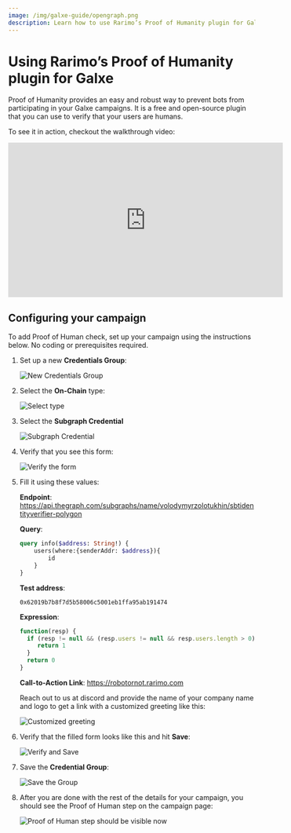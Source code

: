 ```yaml
---
image: /img/galxe-guide/opengraph.png
description: Learn how to use Rarimo’s Proof of Humanity plugin for Galxe to prevent bots from participating in your campaigns.
---
```


# Using Rarimo’s Proof of Humanity plugin for Galxe

Proof of Humanity provides an easy and robust way to prevent bots from participating in your Galxe campaigns. It is a free and open-source plugin that you can use to verify that your users are humans.

To see it in action, checkout the walkthrough video:

<iframe width="560" height="315" src="https://www.youtube.com/embed/AAGWJE8pjG0?si=ID7WiY2LIyXhujcy" title="YouTube video player" frameborder="0" allow="accelerometer; autoplay; clipboard-write; encrypted-media; gyroscope; picture-in-picture; web-share" allowfullscreen></iframe>

## Configuring your campaign

To add Proof of Human check, set up your campaign using the instructions below. No coding or prerequisites required.

1. Set up a new **Credentials Group**:

    ![New Credentials Group](/img/galxe-guide/step-1.png)

2. Select the **On-Chain** type:

    ![Select type](/img/galxe-guide/step-2.png)

3. Select the **Subgraph Credential**

    ![Subgraph Credential](/img/galxe-guide/step-3.png)

4. Verify that you see this form:

    ![Verify the form](/img/galxe-guide/step-4.png)

5. Fill it using these values:

   **Endpoint**: https://api.thegraph.com/subgraphs/name/volodymyrzolotukhin/sbtidentityverifier-polygon

   **Query**:

   ```graphql
   query info($address: String!) {
       users(where:{senderAddr: $address}){
           id
       }
   }
   ```

   **Test address**:

   ```
   0x62019b7b8f7d5b58006c5001eb1ffa95ab191474
   ```

   **Expression**:

   ```jsx
   function(resp) {
     if (resp != null && (resp.users != null && resp.users.length > 0)) {
        return 1
     }
     return 0
   }
   ```

   **Call-to-Action Link**: https://robotornot.rarimo.com

   Reach out to us at <OutLink href="https://discord.com/channels/1034798419614629908/1034798420713553966/1063164663216484473">discord</OutLink> and provide the name of your company name and logo to get a link with a customized greeting like this:

   ![Customized greeting](/img/poh-greeting.png)

6. Verify that the filled form looks like this and hit **Save**:

   ![Verify and Save](/img/galxe-guide/step-6.png)

7. Save the **Credential Group**:

   ![Save the Group](/img/galxe-guide/step-7.png)

8. After you are done with the rest of the details for your campaign, you should see the Proof of Human step on the campaign page:

   ![Proof of Human step should be visible now](/img/galxe-guide/step-8.png)
